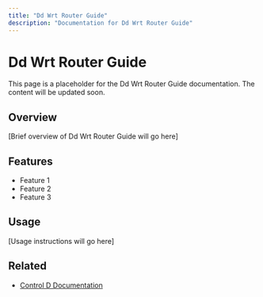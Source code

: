 ```yaml
---
title: "Dd Wrt Router Guide"
description: "Documentation for Dd Wrt Router Guide"
---
```


# Dd Wrt Router Guide

This page is a placeholder for the Dd Wrt Router Guide documentation. The content will be updated soon.

## Overview

[Brief overview of Dd Wrt Router Guide will go here]

## Features

- Feature 1
- Feature 2
- Feature 3

## Usage

[Usage instructions will go here]

## Related

- [Control D Documentation](https://docs.controld.com/)
